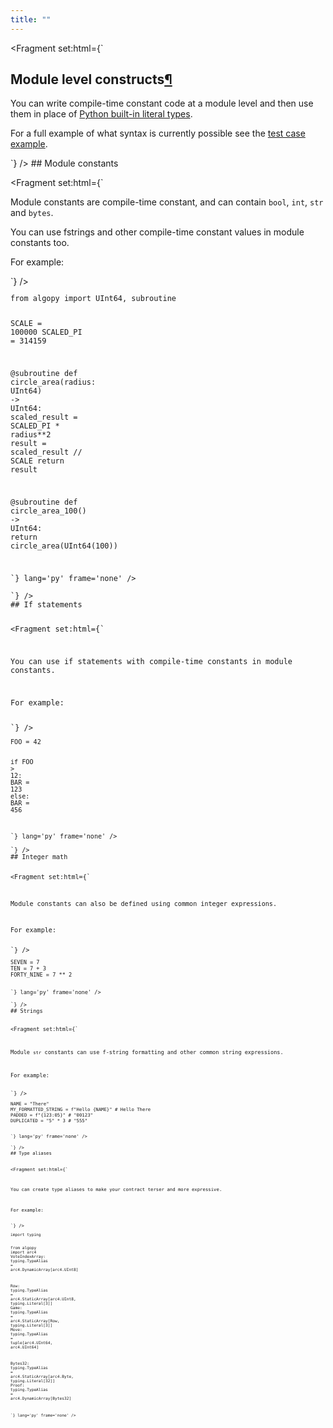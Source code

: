 ```yaml
---
title: ""
---
```


<Fragment set:html={`
          <section id="module-level-constructs">
<h1>Module level constructs<a class="headerlink" href="#module-level-constructs" title="Link to this heading">¶</a></h1>
<p>You can write compile-time constant code at a module level and then use them in place of <a class="reference internal" href="../lg-types.html#python-built-in-types"><span class="std std-ref">Python built-in literal types</span></a>.</p>
<p>For a full example of what syntax is currently possible see the <a class="reference external" href="https://github.com/algorandfoundation/puya/blob/main/test_cases/module_consts/contract.py">test case example</a>.</p>
<section id="module-constants">
`} />
## Module constants

<Fragment set:html={`
<p>Module constants are compile-time constant, and can contain <code class="docutils literal notranslate"><span class="pre">bool</span></code>, <code class="docutils literal notranslate"><span class="pre">int</span></code>, <code class="docutils literal notranslate"><span class="pre">str</span></code> and <code class="docutils literal notranslate"><span class="pre">bytes</span></code>.</p>
<p>You can use fstrings and other compile-time constant values in module constants too.</p>
<p>For example:</p>
`} /><Code code={`<div class="highlight-python notranslate"><div class="highlight"><pre><span></span><span class="kn">from</span> <span class="nn">algopy</span> <span class="kn">import</span> <span class="n">UInt64</span><span class="p">,</span> <span class="n">subroutine</span>

<span class="n">SCALE</span> <span class="o">=</span> <span class="mi">100000</span>
<span class="n">SCALED_PI</span> <span class="o">=</span> <span class="mi">314159</span>

<span class="nd">@subroutine</span>
<span class="k">def</span> <span class="nf">circle_area</span><span class="p">(</span><span class="n">radius</span><span class="p">:</span> <span class="n">UInt64</span><span class="p">)</span> <span class="o">-&gt;</span> <span class="n">UInt64</span><span class="p">:</span>
    <span class="n">scaled_result</span> <span class="o">=</span> <span class="n">SCALED_PI</span> <span class="o">*</span> <span class="n">radius</span><span class="o">**</span><span class="mi">2</span>
    <span class="n">result</span> <span class="o">=</span> <span class="n">scaled_result</span> <span class="o">//</span> <span class="n">SCALE</span>
    <span class="k">return</span> <span class="n">result</span>

<span class="nd">@subroutine</span>
<span class="k">def</span> <span class="nf">circle_area_100</span><span class="p">()</span> <span class="o">-&gt;</span> <span class="n">UInt64</span><span class="p">:</span>
    <span class="k">return</span> <span class="n">circle_area</span><span class="p">(</span><span class="n">UInt64</span><span class="p">(</span><span class="mi">100</span><span class="p">))</span>
</pre></div>
</div>`} lang='py' frame='none' /><Fragment set:html={`
</section>
<section id="if-statements">
`} />
## If statements

<Fragment set:html={`
<p>You can use if statements with compile-time constants in module constants.</p>
<p>For example:</p>
`} /><Code code={`<div class="highlight-python notranslate"><div class="highlight"><pre><span></span><span class="n">FOO</span> <span class="o">=</span> <span class="mi">42</span>

<span class="k">if</span> <span class="n">FOO</span> <span class="o">&gt;</span> <span class="mi">12</span><span class="p">:</span>
    <span class="n">BAR</span> <span class="o">=</span> <span class="mi">123</span>
<span class="k">else</span><span class="p">:</span>
    <span class="n">BAR</span> <span class="o">=</span> <span class="mi">456</span>
</pre></div>
</div>`} lang='py' frame='none' /><Fragment set:html={`
</section>
<section id="integer-math">
`} />
## Integer math

<Fragment set:html={`
<p>Module constants can also be defined using common integer expressions.</p>
<p>For example:</p>
`} /><Code code={`<div class="highlight-python notranslate"><div class="highlight"><pre><span></span><span class="n">SEVEN</span> <span class="o">=</span> <span class="mi">7</span>
<span class="n">TEN</span> <span class="o">=</span> <span class="mi">7</span> <span class="o">+</span> <span class="mi">3</span>
<span class="n">FORTY_NINE</span> <span class="o">=</span> <span class="mi">7</span> <span class="o">**</span> <span class="mi">2</span>
</pre></div>
</div>`} lang='py' frame='none' /><Fragment set:html={`
</section>
<section id="strings">
`} />
## Strings

<Fragment set:html={`
<p>Module <code class="docutils literal notranslate"><span class="pre">str</span></code> constants can use f-string formatting and other common string expressions.</p>
<p>For example:</p>
`} /><Code code={`<div class="highlight-python notranslate"><div class="highlight"><pre><span></span><span class="n">NAME</span> <span class="o">=</span> <span class="s2">"There"</span>
<span class="n">MY_FORMATTED_STRING</span> <span class="o">=</span> <span class="sa">f</span><span class="s2">"Hello </span><span class="si">{</span><span class="n">NAME</span><span class="si">}</span><span class="s2">"</span> <span class="c1"># Hello There</span>
<span class="n">PADDED</span> <span class="o">=</span> <span class="sa">f</span><span class="s2">"</span><span class="si">{</span><span class="mi">123</span><span class="si">:</span><span class="s2">05</span><span class="si">}</span><span class="s2">"</span> <span class="c1"># "00123"</span>
<span class="n">DUPLICATED</span> <span class="o">=</span> <span class="s2">"5"</span> <span class="o">*</span> <span class="mi">3</span> <span class="c1"># "555"</span>
</pre></div>
</div>`} lang='py' frame='none' /><Fragment set:html={`
</section>
<section id="type-aliases">
`} />
## Type aliases

<Fragment set:html={`
<p>You can create type aliases to make your contract terser and more expressive.</p>
<p>For example:</p>
`} /><Code code={`<div class="highlight-python notranslate"><div class="highlight"><pre><span></span><span class="kn">import</span> <span class="nn">typing</span>

<span class="kn">from</span> <span class="nn">algopy</span> <span class="kn">import</span> <span class="n">arc4</span>
<span class="n">VoteIndexArray</span><span class="p">:</span> <span class="n">typing</span><span class="o">.</span><span class="n">TypeAlias</span> <span class="o">=</span> <span class="n">arc4</span><span class="o">.</span><span class="n">DynamicArray</span><span class="p">[</span><span class="n">arc4</span><span class="o">.</span><span class="n">UInt8</span><span class="p">]</span>

<span class="n">Row</span><span class="p">:</span> <span class="n">typing</span><span class="o">.</span><span class="n">TypeAlias</span> <span class="o">=</span> <span class="n">arc4</span><span class="o">.</span><span class="n">StaticArray</span><span class="p">[</span><span class="n">arc4</span><span class="o">.</span><span class="n">UInt8</span><span class="p">,</span> <span class="n">typing</span><span class="o">.</span><span class="n">Literal</span><span class="p">[</span><span class="mi">3</span><span class="p">]]</span>
<span class="n">Game</span><span class="p">:</span> <span class="n">typing</span><span class="o">.</span><span class="n">TypeAlias</span> <span class="o">=</span> <span class="n">arc4</span><span class="o">.</span><span class="n">StaticArray</span><span class="p">[</span><span class="n">Row</span><span class="p">,</span> <span class="n">typing</span><span class="o">.</span><span class="n">Literal</span><span class="p">[</span><span class="mi">3</span><span class="p">]]</span>
<span class="n">Move</span><span class="p">:</span> <span class="n">typing</span><span class="o">.</span><span class="n">TypeAlias</span> <span class="o">=</span> <span class="nb">tuple</span><span class="p">[</span><span class="n">arc4</span><span class="o">.</span><span class="n">UInt64</span><span class="p">,</span> <span class="n">arc4</span><span class="o">.</span><span class="n">UInt64</span><span class="p">]</span>

<span class="n">Bytes32</span><span class="p">:</span> <span class="n">typing</span><span class="o">.</span><span class="n">TypeAlias</span> <span class="o">=</span> <span class="n">arc4</span><span class="o">.</span><span class="n">StaticArray</span><span class="p">[</span><span class="n">arc4</span><span class="o">.</span><span class="n">Byte</span><span class="p">,</span> <span class="n">typing</span><span class="o">.</span><span class="n">Literal</span><span class="p">[</span><span class="mi">32</span><span class="p">]]</span>
<span class="n">Proof</span><span class="p">:</span> <span class="n">typing</span><span class="o">.</span><span class="n">TypeAlias</span> <span class="o">=</span> <span class="n">arc4</span><span class="o">.</span><span class="n">DynamicArray</span><span class="p">[</span><span class="n">Bytes32</span><span class="p">]</span>
</pre></div>
</div>`} lang='py' frame='none' />